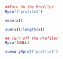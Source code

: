 
```{r}
##Turn On the Profiler
Rprof('profile1')

mean(x1)

sum(x1)/length(x1)

## Turn off the Profiler
Rprof(NULL)

summaryRprof('profile1')
```


